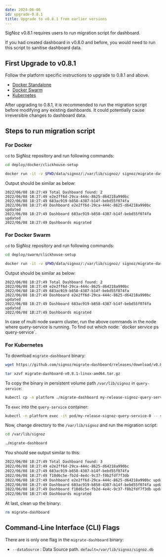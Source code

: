 ```yaml
---
date: 2024-06-06
id: upgrade-0.8.1
title: Upgrade to v0.8.1 from earlier versions
---
```



SigNoz v0.8.1 requires users to run migration script for dashboard.

If you had created dashboard in v0.8.0 and before, you would need to run this script to sanitise dashboard data.

## First Upgrade to v0.8.1

Follow the platform specific instructions to upgrade to 0.8.1 and above.

- [Docker Standalone](https://signoz.io/docs/operate/docker-standalone/#upgrade)
- [Docker Swarm](https://signoz.io/docs/operate/docker-swarm/#upgrade)
- [Kubernetes](https://signoz.io/docs/operate/kubernetes/#upgrade)

<Admonition type="warning" >
After upgrading to 0.8.1, it is recommended to run the migration script before modifying any existing dashboards.
It could potentially cause irreversible changes to dashboard data.
</Admonition>

## Steps to run migration script

### For Docker

`cd` to SigNoz repository and run following commands:

```bash
cd deploy/docker/clickhouse-setup

docker run -it -v $PWD/data/signoz/:/var/lib/signoz/ signoz/migrate-dashboard:0.8.1
```

Output should be similar as below:

```
2022/06/08 18:27:49 Total Dashboard found: 2
2022/06/08 18:27:49 e2e2ff6d-29ca-444c-8625-d64218a990bc
2022/06/08 18:27:49 683ac919-b858-4387-b14f-bebd55f074fa
2022/06/08 18:27:49 Dashboard e2e2ff6d-29ca-444c-8625-d64218a990bc updated
2022/06/08 18:27:49 Dashboard 683ac919-b858-4387-b14f-bebd55f074fa updated
2022/06/08 18:27:49 Dashboards migrated
```

### For Docker Swarm

`cd` to SigNoz repository and run following commands:

```bash
cd deploy/swarm/clickhouse-setup

docker run -it -v $PWD/data/signoz/:/var/lib/signoz/ signoz/migrate-dashboard:0.8.1
```

Output should be similar as below:

```
2022/06/08 18:27:49 Total Dashboard found: 2
2022/06/08 18:27:49 e2e2ff6d-29ca-444c-8625-d64218a990bc
2022/06/08 18:27:49 683ac919-b858-4387-b14f-bebd55f074fa
2022/06/08 18:27:49 Dashboard e2e2ff6d-29ca-444c-8625-d64218a990bc updated
2022/06/08 18:27:49 Dashboard 683ac919-b858-4387-b14f-bebd55f074fa updated
2022/06/08 18:27:49 Dashboards migrated
```

<Admonition type="info">
In case of multi node swarm cluster, run the above commands in the node where
query-service is running. To find out which node: `docker service ps query-service`.
</Admonition>

### For Kubernetes

To download `migrate-dashboard` binary:

```bash
wget https://github.com/signoz/migrate-dashboard/releases/download/v0.8.1/migrate-dashboard-v0.8.1-linux-amd64.tar.gz

tar xzvf migrate-dashboard-v0.8.1-linux-amd64.tar.gz
```

To copy the binary in persistent volume path `/var/lib/signoz` in `query-service`:

```bash
kubectl cp -n platform ./migrate-dashboard my-release-signoz-query-service-0:/var/lib/signoz/migrate-dashboard
```

To `exec` into the `query-service` container:

```bash
kubectl -n platform exec -it pod/my-release-signoz-query-service-0 -- sh
```

Now, change directory to the `/var/lib/signoz` and run the migration script:

```bash
cd /var/lib/signoz

./migrate-dashboard
```

You should see output similar to this:

```bash
2022/06/08 18:27:49 Total Dashboard found: 3
2022/06/08 18:27:49 e2e2ff6d-29ca-444c-8625-d64218a990bc
2022/06/08 18:27:49 683ac919-b858-4387-b14f-bebd55f074fa
2022/06/08 18:27:49 f10d6c5e-fb2d-4e4c-9c37-f0b2fdf7f3db
2022/06/08 18:27:49 Dashboard e2e2ff6d-29ca-444c-8625-d64218a990bc updated
2022/06/08 18:27:49 Dashboard 683ac919-b858-4387-b14f-bebd55f074fa updated
2022/06/08 18:27:49 Dashboard f10d6c5e-fb2d-4e4c-9c37-f0b2fdf7f3db updated
2022/06/08 18:27:49 Dashboards migrated
```

At last, clean up the binary:

```bash
rm migrate-dashboard
```

## Command-Line Interface (CLI) Flags

There are is only one flag in the `migrate-dashboard` binary:

- `--dataSource` : Data Source path. `default=/var/lib/signoz/signoz.db`

